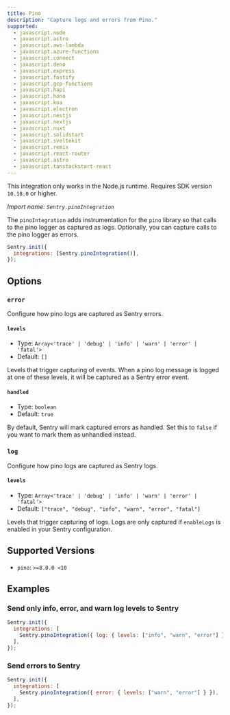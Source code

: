 ```yaml
---
title: Pino
description: "Capture logs and errors from Pino."
supported:
  - javascript.node
  - javascript.astro
  - javascript.aws-lambda
  - javascript.azure-functions
  - javascript.connect
  - javascript.deno
  - javascript.express
  - javascript.fastify
  - javascript.gcp-functions
  - javascript.hapi
  - javascript.hono
  - javascript.koa
  - javascript.electron
  - javascript.nestjs
  - javascript.nextjs
  - javascript.nuxt
  - javascript.solidstart
  - javascript.sveltekit
  - javascript.remix
  - javascript.react-router
  - javascript.astro
  - javascript.tanstackstart-react
---
```


<Alert>

This integration only works in the Node.js runtime. Requires SDK version `10.18.0` or higher.

</Alert>

_Import name: `Sentry.pinoIntegration`_

The `pinoIntegration` adds instrumentation for the `pino` library so that calls to the pino logger as captured as logs. Optionally, you can capture calls to the pino logger as errors.

```JavaScript
Sentry.init({
  integrations: [Sentry.pinoIntegration()],
});
```

## Options

### `error`

Configure how pino logs are captured as Sentry errors.

#### `levels`

- Type: `Array<'trace' | 'debug' | 'info' | 'warn' | 'error' | 'fatal'>`
- Default: `[]`

Levels that trigger capturing of events. When a pino log message is logged at one of these levels, it will be captured as a Sentry error event.

#### `handled`

- Type: `boolean`
- Default: `true`

By default, Sentry will mark captured errors as handled. Set this to `false` if you want to mark them as unhandled instead.

### `log`

Configure how pino logs are captured as Sentry logs.

#### `levels`

- Type: `Array<'trace' | 'debug' | 'info' | 'warn' | 'error' | 'fatal'>`
- Default: `["trace", "debug", "info", "warn", "error", "fatal"]`

Levels that trigger capturing of logs. Logs are only captured if `enableLogs` is enabled in your Sentry configuration.

## Supported Versions

- `pino`: `>=8.0.0 <10`

## Examples

### Send only info, error, and warn log levels to Sentry

```js
Sentry.init({
  integrations: [
    Sentry.pinoIntegration({ log: { levels: ["info", "warn", "error"] } }),
  ],
});
```

### Send errors to Sentry

```js
Sentry.init({
  integrations: [
    Sentry.pinoIntegration({ error: { levels: ["warn", "error"] } }),
  ],
});
```

